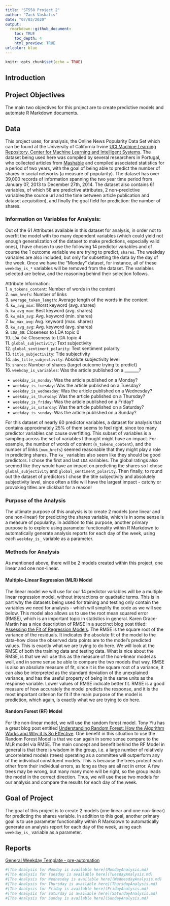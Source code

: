 ```yaml
---
title: "ST558 Project 2"
author: "Zack Vaskalis"
date: "07/03/2020"
output: 
  rmarkdown::github_document:
    toc: TRUE
    toc_depth: 4
    html_preview: TRUE
urlcolor: blue
---
```


```r
knitr::opts_chunk$set(echo = TRUE)
```

## Introduction

## Project Objectives 

The main two objectives for this project are to create predictive models and automate R Markdown documents.

## Data 

This project uses, for analysis, the Online News Popularity Data Set which can be found at the University of California Irvine [UCI Machine Learning Repository, Center for Machine Learning and Intelligent Systems](https://archive.ics.uci.edu/ml/datasets/Online+News+Popularity#). The dataset being used here was compiled by several researchers in Portugal, who collected articles from [Mashable](www.mashable.com) and compiled associated statistics for a period of two years, with the goal of being able to predict the number of shares in social networks (a measure of popularity). The dataset has over 39,000 records of information spanning the two year time period from January 07, 2013 to December 27th, 2014.  The dataset also contains 61 variables, of which 58 are predictive attributes, 2 non-predictive variables(the source url and the time between article publication and dataset acquisition), and finally the goal field for prediction: the number of shares.

### Information on Variables for Analysis:

Out of the 61 Attributes available in this dataset for analysis, in order not to overfit the model with too many dependent variables (which could yield not enough generalization of the dataset to make predictions, especially valid ones), I have chosen to use the following 14 predictor variables and of course the 1 outcome variable we are trying to predict, `shares`.  The weekday variables are also included, but only for subsetting the data by the day of the week.  Once we have the "Monday" dataset, for instance, all of these `weekday_is_*` variables will be removed from the dataset.  The variables selected are below, and the reasoning behind their selection follows.

Attribute Information:    
1.  `n_tokens_content`: Number of words in the content    
2.  `num_hrefs`: Number of links    
3.  `average_token_length`: Average length of the words in the content    
4.  `kw_avg_min`: Worst keyword (avg. shares)    
5.  `kw_avg_max`: Best keyword (avg. shares)    
6.  `kw_min_avg`: Avg. keyword (min. shares)    
7.  `kw_max_avg`: Avg. keyword (max. shares)    
8.  `kw_avg_avg`: Avg. keyword (avg. shares)    
9.  `LDA_00`: Closeness to LDA topic 0    
10.  `LDA_04`: Closeness to LDA topic 4    
11.  `global_subjectivity`: Text subjectivity    
12.  `global_sentiment_polarity`: Text sentiment polarity    
13.  `title_subjectivity`: Title subjectivity    
14.  `abs_title_subjectivity`: Absolute subjectivity level    
15.  `shares`: Number of shares (target outcome trying to predict)    
16.  `weekday_is_variables`: Was the article published on a _______?    

  *  `weekday_is_monday`: Was the article published on a Monday?    
  *  `weekday_is_tuesday`: Was the article published on a Tuesday?    
  *  `weekday_is_wednesday`: Was the article published on a Wednesday?    
  *  `weekday_is_thursday`: Was the article published on a Thursday?    
  *  `weekday_is_friday`: Was the article published on a Friday?    
  *  `weekday_is_saturday`: Was the article published on a Saturday?    
  *  `weekday_is_sunday`: Was the article published on a Sunday?    

For this dataset of nearly 60 predictor variables, a dataset for analysis that contains approximately 25% of them seems to feel right, since too many predictor variables can cause overfitting.  This subset of variables is a sampling across the set of variables I thought might have an impact.  For example, the number of words of content (`n_tokens_content`), and the number of links (`num_hrefs`) seemed reasonable that they might play a role in predicting shares.  The `kw_` variables also seem like they should be good predictors.  I chose the first and last `LDA` variables.  The global ratings also seemed like they would have an impact on predicting the shares so I chose `global_subjectivity` and `global_sentiment_polarity`.  Then finally, to round out the dataset of predictors I chose the title subjectivity and absolutely subjectivity level, since often a title will have the largest impact - catchy or provoking titles are clickbait for a reason!

### Purpose of the Analysis

The ultimate purpose of this analysis is to create 2 models (one linear and one non-linear) for predicting the shares variable, which is in some sense is a measure of popularity.  In addition to this purpose, another primary purpose is to explore using parameter functionality within R Markdown to automatically generate analysis reports for each day of the week, using each `weekday_is_` variable as a parameter.

### Methods for Analysis

As mentioned above, there will be 2 models created within this project, one linear and one non-linear.  

#### Multiple-Linear Regression (MLR) Model

The linear model we will use for our 14 predictor variables will be a multiple linear regression model, without interactions or quadratic terms.  This is in part why the datasets being used for training and testing only contain the variables we need for analysis - which will simplify the code as we will see below.  This model also allows us to use the root mean squared error (RMSE), which is an important topic in statistics in general.  Karen Grace-Martin has a nice description of RMSE in a succinct blog post titled: [Assessing the Fit of Regression Models](https://www.theanalysisfactor.com/assessing-the-fit-of-regression-models/#:~:text=The%20RMSE%20is%20the%20square,an%20absolute%20measure%20of%20fit).  The RMSE is the square root of the variance of the residuals. It indicates the absolute fit of the model to the data–how close the observed data points are to the model’s predicted values. This is exactly what we are trying to do here.  We will look at the RMSE of both the training data and testing data. What is nice about the RMSE, is that we will use this as the measure of the non-linear model as well, and in some sense be able to compare the two models that way.  RMSE is also an absolute measure of fit, since it is the square root of a variance, it can also be interpreted as the standard deviation of the unexplained variance, and has the useful property of being in the same units as the response variable. Lower values of RMSE indicate better fit. RMSE is a good measure of how accurately the model predicts the response, and it is the most important criterion for fit if the main purpose of the model is prediction, which again, is exactly what we are trying to do here.

#### Random Forest (RF) Model

For the non-linear model, we will use the random forest model.  Tony Yiu has a great blog post entitled [Understanding Random Forest: How the Algorithm Works and Why it Is So Effective](https://towardsdatascience.com/understanding-random-forest-58381e0602d2).  One benefit in this situation to use the Random Forest Model is that we can again in some sense compare to the MLR model via RMSE.  The main concept and benefit behind the RF Model in general is that there is wisdom in the group, i.e. a large number of relatively uncorrelated models (trees) operating as a committee will outperform any of the individual constituent models.  This is because the trees protect each other from their individual errors, as long as they are all not in error.  A few trees may be wrong, but many many more will be right, so the group leads the model in the correct direction.  Thus, we will use these two models for our analysis and compare the results for each day of the week.

## Goal of Project

The goal of this project is to create 2 models (one linear and one non-linear) for predicting the shares variable.  In addition to this goal, another primary goal is to use parameter functionality within R Markdown to automatically generate an analysis report for each day of the week, using each `weekday_is_` variable as a parameter.

## Reports

[General Weekday Template - pre-automation](Weekday.md)

```r
#[The Analysis for Monday is available here](MondayAnalysis.md)
#[The Analysis for Tuesday is available here](TuesdayAnalysis.md)
#[The Analysis for Wednesday is available here](WednesdayAnalysis.md)
#[The Analysis for Thursday is available here](ThursdayAnalysis.md)
#[The Analysis for Friday is available here](FridayAnalysis.md)
#[The Analysis for Saturday is available here](SaturdayAnalysis.md)
#[The Analysis for Sunday is available here](SundayAnalysis.md)
```



